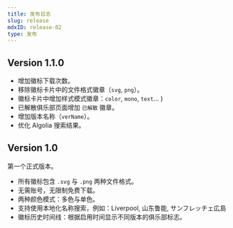 ```yaml
---
title: 发布日志
slug: release
mdxID: release-02
type: 发布
---
```


## Version 1.1.0

- 增加徽标下载次数。
- 移除徽标卡片中的文件格式徽章（`svg`, `png`）。
- 徽标卡片中增加样式模式徽章：`color`, `mono`, `text`... )
- 已解散俱乐部页面增加 `已解散` 徽章。
- 增加版本名称（`verName`）。
- 优化 Algolia 搜索结果。

## Version 1.0

第一个正式版本。

- 所有徽标包含 `.svg` 与 `.png` 两种文件格式。
- 无需账号，无限制免费下载。
- 两种颜色模式：多色与单色。
- 支持使用本地化名称搜索，例如：Liverpool, 山东鲁能, サンフレッチェ広島
- 徽标历史时间线：根据启用时间显示不同版本的俱乐部标志。
